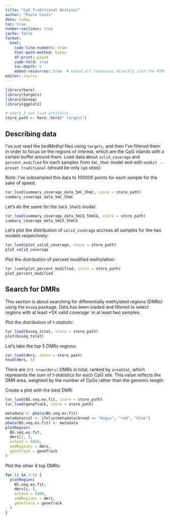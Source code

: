 ```yaml
---
title: "CpG Traditional Analysis"
author: "Paolo Cozzi"
date: today
toc: true
number-sections: true
cache: false
format:
  html:
    code-line-numbers: true
    html-math-method: katex
    df-print: paged
    code-fold: true
    toc-depth: 5
    embed-resources: true  # Embed all resources directly into the HTML file
editor: source
---
```


```r
library(here)
library(targets)
library(bsseq)
library(ggplot2)

# where I can find artifacts
store_path <- here::here("_targets")
```

## Describing data

I've just read the *bedMethyl* files using `targets`, and then I've filtered them
in order to focus on the regions of interest, which are the CpG islands with
a certain buffer around them. Load data about `valid_coverage` and `percent_modified`
for each samples from `5mC_5hmC` model and with `modkit --preset traditional`
(should be only `CpG` sites):

::: {.callout-warning}
Note: I've subsampled this data to 100000 points for each sample for the sake of speed.
:::

```r
tar_load(summary_coverage_data_5mC_5hmC, store = store_path)
summary_coverage_data_5mC_5hmC
```

Let's do the same for the `5mCG_5hmCG` model:

```r
tar_load(summary_coverage_data_5mCG_5hmCG, store = store_path)
summary_coverage_data_5mCG_5hmCG
```

Let's plot the distribution of `valid_coverage` accross all samples for the two
models respectively:

```r
tar_load(plot_valid_coverage, store = store_path)
plot_valid_coverage
```

Plot the distribution of percent modified methylation:

```r
tar_load(plot_percent_modified, store = store_path)
plot_percent_modified
```

## Search for DMRs

This section is about searching for differentially methylated regions (DMRs)
using the `bsseq` package. Data has been loaded and filtered to select regions
with at least *5X valid coverage` in at least two samples.

Plot the distribution of *t-statistic*:

```r
tar_load(bsseq_tstat, store = store_path)
plot(bsseq_tstat)
```

Let's take the top 5 DMRs regions:

```r
tar_load(dmrs, store = store_path)
head(dmrs, 5)
```

There are `{r} nrow(dmrs)` DMRs in total, ranked by `areaStat`, which represents
the sum of t-statistics for each CpG site. This value reflects the DMR area,
weighted by the number of CpGs rather than the genomic length.

Create a plot with the best DMR:

```r
tar_load(BS.seq.ex.fit, store = store_path)
tar_load(geneTrack, store = store_path)

metadata <- pData(BS.seq.ex.fit)
metadata$col <- ifelse(metadata$breed == "Angus", "red", "blue")
pData(BS.seq.ex.fit) <- metadata
plotRegion(
  BS.seq.ex.fit,
  dmrs[1, ],
  extend = 5000,
  addRegions = dmrs,
  geneTrack = geneTrack
)
```

Plot the other 4 top DMRs:

```r
for (i in 2:5) {
  plotRegion(
    BS.seq.ex.fit,
    dmrs[i, ],
    extend = 5000,
    addRegions = dmrs,
    geneTrack = geneTrack
  )
}
```
